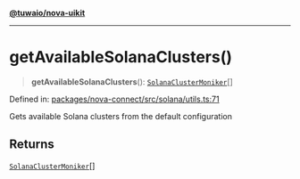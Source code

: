 [**@tuwaio/nova-uikit**](../../../../README.md)

***

# getAvailableSolanaClusters()

> **getAvailableSolanaClusters**(): [`SolanaClusterMoniker`](../type-aliases/SolanaClusterMoniker.md)[]

Defined in: [packages/nova-connect/src/solana/utils.ts:71](https://github.com/TuwaIO/nova-uikit/blob/941686f5cef2d9d428cf81a1b76de3074dd4e31d/packages/nova-connect/src/solana/utils.ts#L71)

Gets available Solana clusters from the default configuration

## Returns

[`SolanaClusterMoniker`](../type-aliases/SolanaClusterMoniker.md)[]
